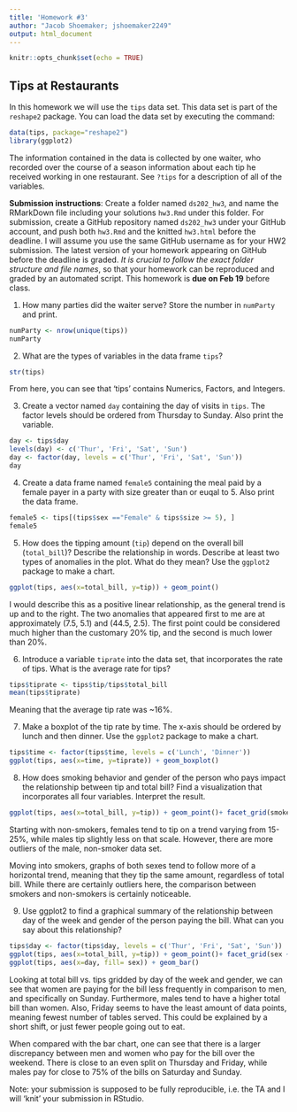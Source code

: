```yaml
---
title: 'Homework #3'
author: "Jacob Shoemaker; jshoemaker2249"
output: html_document
---
```


```r
knitr::opts_chunk$set(echo = TRUE)
```

## Tips at Restaurants

In this homework we will use the `tips` data set. This data set is part of the `reshape2` package. You can load the data set by executing the command:
```r
data(tips, package="reshape2")
library(ggplot2)
```
The information contained in the data is collected by one waiter, who recorded over the course of a season information about each tip he received working in one restaurant. See `?tips` for a description of all of the variables. 

**Submission instructions**: Create a folder named `ds202_hw3`, and name the RMarkDown file including your solutions `hw3.Rmd` under this folder. For submission, create a GitHub repository named `ds202_hw3` under your GitHub account, and push both `hw3.Rmd` and the knitted `hw3.html` before the deadline. I will assume you use the same GitHub username as for your HW2 submission. The latest version of your homework appearing on GitHub before the deadline is graded. *It is crucial to follow the exact folder structure and file names*, so that your homework can be reproduced and graded by an automated script. This homework is **due on Feb 19** before class.

1.  How many parties did the waiter serve? Store the number in `numParty` and print. 
```r
numParty <- nrow(unique(tips))
numParty
```
2. What are the types of variables in the data frame `tips`? 
```r
str(tips)
```

From here, you can see that 'tips' contains Numerics, Factors, and Integers.

3. Create a vector named `day` containing the day of visits in `tips`. The factor levels should be ordered from Thursday to Sunday. Also print the variable.
```r
day <- tips$day
levels(day) <- c('Thur', 'Fri', 'Sat', 'Sun')
day <- factor(day, levels = c('Thur', 'Fri', 'Sat', 'Sun'))
day
```
4. Create a data frame named `female5` containing the meal paid by a female payer in a  party with size greater than or euqal to 5. Also print the data frame.
```r
female5 <- tips[(tips$sex =="Female" & tips$size >= 5), ]
female5
```
5. How does the tipping amount (`tip`) depend on the overall bill (`total_bill`)? Describe the relationship in words. Describe at least two types of anomalies in the plot. What do they mean? Use the `ggplot2` package to make a chart.  
```r
ggplot(tips, aes(x=total_bill, y=tip)) + geom_point()
```

I would describe this as a positive linear relationship, as the general trend is up and to the right. The two anomalies that appeared first to me are at approximately (7.5, 5.1) and (44.5, 2.5). The first point could be considered much higher than the customary 20% tip, and the second is much lower than 20%.

6. Introduce a variable `tiprate` into the data set, that incorporates the rate of tips. What is the average rate for tips?  
```r
tips$tiprate <- tips$tip/tips$total_bill
mean(tips$tiprate)
```

Meaning that the average tip rate was ~16%.

7. Make a boxplot of the tip rate by time. The x-axis should be ordered by lunch and then dinner. Use the `ggplot2` package to make a chart.
```r
tips$time <- factor(tips$time, levels = c('Lunch', 'Dinner'))
ggplot(tips, aes(x=time, y=tiprate)) + geom_boxplot()
```

8. How does smoking behavior and gender of the person who pays impact the  relationship between tip and total bill? Find a visualization that incorporates all four variables. Interpret the result.  
```r
ggplot(tips, aes(x=total_bill, y=tip)) + geom_point()+ facet_grid(smoker ~ sex)
```

Starting with non-smokers, females tend to tip on a trend varying from 15-25%, while males tip slightly less on that scale. However, there are more outliers of the male, non-smoker data set.

Moving into smokers, graphs of both sexes tend to follow more of a horizontal trend, meaning that they tip the same amount, regardless of total bill. While there are certainly outliers here, the comparison between smokers and non-smokers is certainly noticeable.

9. Use ggplot2 to find a graphical summary of the relationship between day of the week and gender of the person paying the bill. What can you say about this relationship?  
```r
tips$day <- factor(tips$day, levels = c('Thur', 'Fri', 'Sat', 'Sun'))
ggplot(tips, aes(x=total_bill, y=tip)) + geom_point()+ facet_grid(sex ~ day)
ggplot(tips, aes(x=day, fill= sex)) + geom_bar()
```

Looking at total bill vs. tips gridded by day of the week and gender, we can see that women are paying for the bill less frequently in comparison to men, and specifically on Sunday. Furthermore, males tend to have a higher total bill than women. Also, Friday seems to have the least amount of data points, meaning fewest number of tables served. This could be explained by a short shift, or just fewer people going out to eat.

When compared with the bar chart, one can see that there is a larger discrepancy between men and women who pay for the bill over the weekend. There is close to an even split on Thursday and Friday, while males pay for close to 75% of the bills on Saturday and Sunday.

Note: your submission is supposed to be fully reproducible, i.e. the TA and I will 'knit' your submission in RStudio. 


